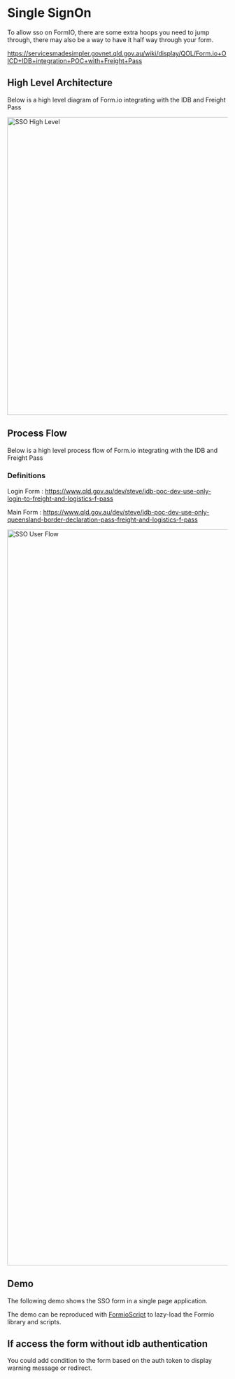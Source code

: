 
<Meta of={SingleSignOnStories} />

# Single SignOn

To allow sso on FormIO, there are some extra hoops you need to jump through, there may also be a way to have it half way through your form.

https://servicesmadesimpler.govnet.qld.gov.au/wiki/display/QOL/Form.io+OICD+IDB+integration+POC+with+Freight+Pass

## High Level Architecture

Below is a high level diagram of Form.io integrating with the IDB and Freight Pass

<img src={SSOHighLevel} alt="SSO High Level" width="680" />

## Process Flow

Below is a high level process flow of Form.io integrating with the IDB and Freight Pass

### Definitions

Login Form : https://www.qld.gov.au/dev/steve/idb-poc-dev-use-only-login-to-freight-and-logistics-f-pass

Main Form : https://www.qld.gov.au/dev/steve/idb-poc-dev-use-only-queensland-border-declaration-pass-freight-and-logistics-f-pass

<img src={SSOUserFlow} alt="SSO User Flow" width="1680" />

## Demo

The following demo shows the SSO form in a single page application.

The demo can be reproduced with [FormioScript](?path=/docs/helpers-formioscript--page) to lazy-load the Formio library and scripts.

<Canvas withSource="open">
  <Story of={SingleSignOnStories.SsoDemo} />
</Canvas>

## If access the form without idb authentication

You could add condition to the form based on the auth token to display warning message or redirect.

<Canvas withSource="open">
  <Story of={SingleSignOnStories.SsoUnauth} />
</Canvas>
